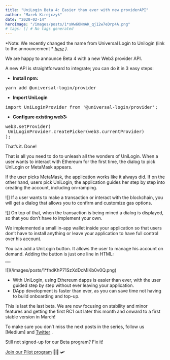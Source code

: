 ```yaml
---
title: "UniLogin Beta 4: Easier than ever with new providerAPI"
author: "Marek Kirejczyk"
date: "2020-02-14"
heroImage: "/images/posts/1*sWw6ONmAK_qj12w7eDrp4A.png"
# tags: [] # No tags generated
---
```


*Note: We recently changed the name from Universal Login to Unilogin (link to the announcement * [*here*](https://medium.com/universal-ethereum/universal-login-is-now-unilogin-eb4683efadfc) *).*

We are happy to announce Beta 4 with a new Web3 provider API.

A new API is straightforward to integrate; you can do it in 3 easy steps:

- **Install npm:**

<pre>yarn add @universal-login/provider</pre>
- **Import UniLogin**

<pre>import UniLoginProvider from '@universal-login/provider';</pre>
- **Configure existing web3:**

<pre>web3.setProvider(
 UniLoginProvider.createPicker(web3.currentProvider)
);</pre>That’s it. Done!

That is all you need to do to unleash all the wonders of UniLogin. When a user wants to interact with Ethereum for the first time, the dialog to pick UniLogin or MetaMask appears.

If the user picks MetaMask, the application works like it always did. If on the other hand, users pick UniLogin, the application guides her step by step into creating the account, including on-ramping.

![]
If a user wants to make a transaction or interact with the blockchain, you will get a dialog that allows you to confirm and customize gas options.

![]
On top of that, when the transaction is being mined a dialog is displayed, so that you don’t have to implement your own.

We implemented a small in-app wallet inside your application so that users don’t have to install anything or leave your application to have full control over his account.

You can add a UniLogin button. It allows the user to manage his account on demand. Adding the button is just one line in HTML:

<pre><button id="unilogin-button" /></pre>![](/images/posts/1*fndKhP71SzXdDcMiKb0v0Q.png)

- With UniLogin, using Ethereum dapps is easier than ever, with the user guided step by step without ever leaving your application.
- DApp development is faster than ever, as you can save time not having to build onboarding and top-up.

This is last the last beta. We are now focusing on stability and minor features and getting the first RC1 out later this month and onward to a first stable version in March!

To make sure you don’t miss the next posts in the series, follow us [Medium]
and [Twitter](https://twitter.com/unilogin) .

Still not signed-up for our Beta program? Fix it!

[Join our Pilot program](http://tiny.cc/unilogin) 👮🏽 🛩